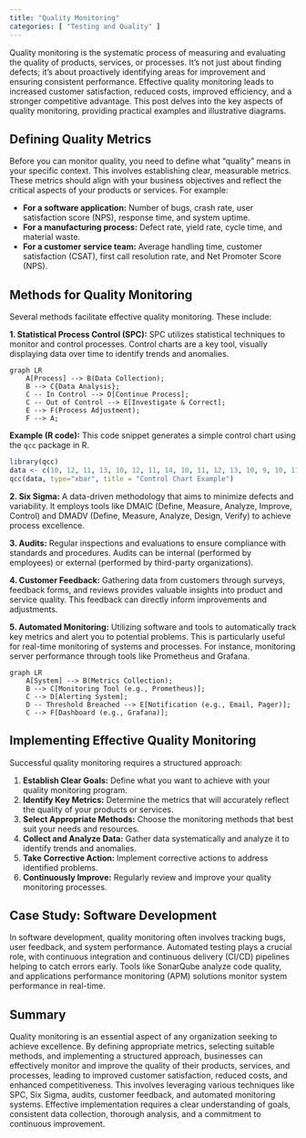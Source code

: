 ```yaml
---
title: "Quality Monitoring"
categories: [ "Testing and Quality" ]
---
```



Quality monitoring is the systematic process of measuring and evaluating the quality of products, services, or processes. It's not just about finding defects; it's about proactively identifying areas for improvement and ensuring consistent performance.  Effective quality monitoring leads to increased customer satisfaction, reduced costs, improved efficiency, and a stronger competitive advantage. This post delves into the key aspects of quality monitoring, providing practical examples and illustrative diagrams.

## Defining Quality Metrics

Before you can monitor quality, you need to define what "quality" means in your specific context. This involves establishing clear, measurable metrics. These metrics should align with your business objectives and reflect the critical aspects of your products or services.  For example:

* **For a software application:**  Number of bugs, crash rate, user satisfaction score (NPS), response time, and system uptime.
* **For a manufacturing process:** Defect rate, yield rate, cycle time, and material waste.
* **For a customer service team:**  Average handling time, customer satisfaction (CSAT), first call resolution rate, and Net Promoter Score (NPS).


## Methods for Quality Monitoring

Several methods facilitate effective quality monitoring. These include:

**1. Statistical Process Control (SPC):**  SPC utilizes statistical techniques to monitor and control processes. Control charts are a key tool, visually displaying data over time to identify trends and anomalies.

```mermaid
graph LR
    A[Process] --> B(Data Collection);
    B --> C{Data Analysis};
    C -- In Control --> D[Continue Process];
    C -- Out of Control --> E[Investigate & Correct];
    E --> F(Process Adjustment);
    F --> A;
```

**Example (R code):**  This code snippet generates a simple control chart using the `qcc` package in R.

```R
library(qcc)
data <- c(10, 12, 11, 13, 10, 12, 11, 14, 10, 11, 12, 13, 10, 9, 10, 11, 12, 13, 14, 15)
qcc(data, type="xbar", title = "Control Chart Example")
```

**2. Six Sigma:** A data-driven methodology that aims to minimize defects and variability.  It employs tools like DMAIC (Define, Measure, Analyze, Improve, Control) and DMADV (Define, Measure, Analyze, Design, Verify) to achieve process excellence.

**3. Audits:** Regular inspections and evaluations to ensure compliance with standards and procedures. Audits can be internal (performed by employees) or external (performed by third-party organizations).

**4. Customer Feedback:** Gathering data from customers through surveys, feedback forms, and reviews provides valuable insights into product and service quality.  This feedback can directly inform improvements and adjustments.

**5.  Automated Monitoring:** Utilizing software and tools to automatically track key metrics and alert you to potential problems. This is particularly useful for real-time monitoring of systems and processes.  For instance, monitoring server performance through tools like Prometheus and Grafana.

```mermaid
graph LR
    A[System] --> B(Metrics Collection);
    B --> C[Monitoring Tool (e.g., Prometheus)];
    C --> D[Alerting System];
    D -- Threshold Breached --> E[Notification (e.g., Email, Pager)];
    C --> F[Dashboard (e.g., Grafana)];
```

## Implementing Effective Quality Monitoring

Successful quality monitoring requires a structured approach:

1. **Establish Clear Goals:** Define what you want to achieve with your quality monitoring program.
2. **Identify Key Metrics:** Determine the metrics that will accurately reflect the quality of your products or services.
3. **Select Appropriate Methods:** Choose the monitoring methods that best suit your needs and resources.
4. **Collect and Analyze Data:** Gather data systematically and analyze it to identify trends and anomalies.
5. **Take Corrective Action:** Implement corrective actions to address identified problems.
6. **Continuously Improve:** Regularly review and improve your quality monitoring processes.


## Case Study: Software Development

In software development, quality monitoring often involves tracking bugs, user feedback, and system performance.  Automated testing plays a crucial role, with continuous integration and continuous delivery (CI/CD) pipelines helping to catch errors early. Tools like SonarQube analyze code quality, and applications performance monitoring (APM) solutions monitor system performance in real-time.


## Summary

Quality monitoring is an essential aspect of any organization seeking to achieve excellence. By defining appropriate metrics, selecting suitable methods, and implementing a structured approach, businesses can effectively monitor and improve the quality of their products, services, and processes, leading to improved customer satisfaction, reduced costs, and enhanced competitiveness.  This involves leveraging various techniques like SPC, Six Sigma, audits, customer feedback, and automated monitoring systems.  Effective implementation requires a clear understanding of goals, consistent data collection, thorough analysis, and a commitment to continuous improvement.

